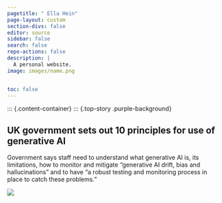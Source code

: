 ```yaml
---
pagetitle: " Ella Hein"
page-layout: custom
section-divs: false
editor: source
sidebar: false
search: false
repo-actions: false
description: | 
  A personal website.
image: images/name.png


toc: false
---
```

::: {.content-container}
::: {.top-story .purple-background}

::: grid
::: {.g-col-12 .g-col-lg-4 .top-story-text}
## UK government sets out 10 principles for use of generative AI
Government says staff need to understand what generative AI is, its limitations, how to monitor and mitigate "generative AI drift, bias and hallucinations" and to have "a robust testing and monitoring process in place to catch these problems."    
:::
::: {.g-col-12 .g-col-lg-8 .top-story-img}
![](images/headshot.png)
:::
:::
